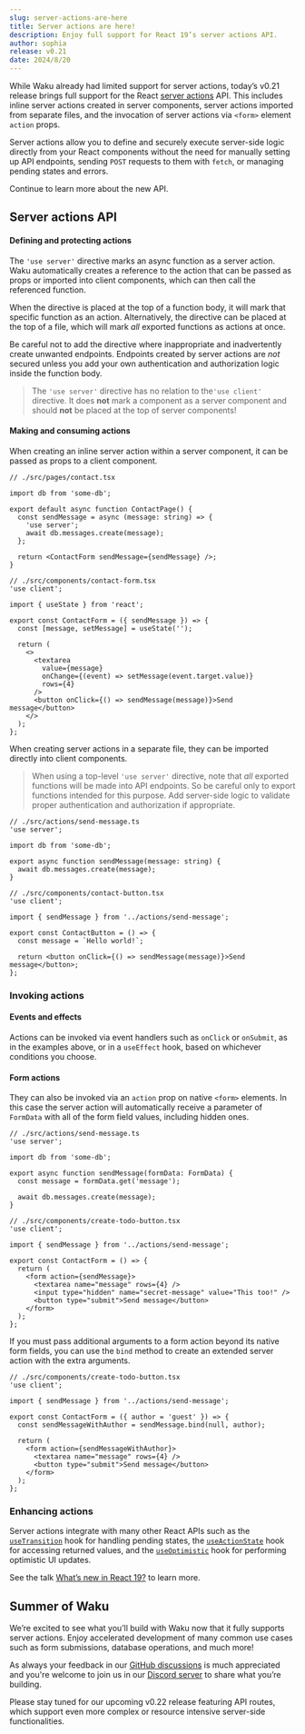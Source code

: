 ```yaml
---
slug: server-actions-are-here
title: Server actions are here!
description: Enjoy full support for React 19’s server actions API.
author: sophia
release: v0.21
date: 2024/8/20
---
```


While Waku already had limited support for server actions, today’s v0.21 release brings full support for the React [server actions](https://react.dev/reference/rsc/server-actions) API. This includes inline server actions created in server components, server actions imported from separate files, and the invocation of server actions via `<form>` element `action` props.

Server actions allow you to define and securely execute server-side logic directly from your React components without the need for manually setting up API endpoints, sending `POST` requests to them with `fetch`, or managing pending states and errors.

Continue to learn more about the new API.

## Server actions API

#### Defining and protecting actions

The `'use server'` directive marks an async function as a server action. Waku automatically creates a reference to the action that can be passed as props or imported into client components, which can then call the referenced function.

When the directive is placed at the top of a function body, it will mark that specific function as an action. Alternatively, the directive can be placed at the top of a file, which will mark _all_ exported functions as actions at once.

Be careful not to add the directive where inappropriate and inadvertently create unwanted endpoints. Endpoints created by server actions are _not_ secured unless you add your own authentication and authorization logic inside the function body.

> The `'use server'` directive has no relation to the`'use client'` directive. It does **not** mark a component as a server component and should **not** be placed at the top of server components!

#### Making and consuming actions

When creating an inline server action within a server component, it can be passed as props to a client component.

```tsx
// ./src/pages/contact.tsx

import db from 'some-db';

export default async function ContactPage() {
  const sendMessage = async (message: string) => {
    'use server';
    await db.messages.create(message);
  };

  return <ContactForm sendMessage={sendMessage} />;
}
```

```tsx
// ./src/components/contact-form.tsx
'use client';

import { useState } from 'react';

export const ContactForm = ({ sendMessage }) => {
  const [message, setMessage] = useState('');

  return (
    <>
      <textarea
        value={message}
        onChange={(event) => setMessage(event.target.value)}
        rows={4}
      />
      <button onClick={() => sendMessage(message)}>Send message</button>
    </>
  );
};
```

When creating server actions in a separate file, they can be imported directly into client components.

> When using a top-level `'use server'` directive, note that _all_ exported functions will be made into API endpoints. So be careful only to export functions intended for this purpose. Add server-side logic to validate proper authentication and authorization if appropriate.

```tsx
// ./src/actions/send-message.ts
'use server';

import db from 'some-db';

export async function sendMessage(message: string) {
  await db.messages.create(message);
}
```

```tsx
// ./src/components/contact-button.tsx
'use client';

import { sendMessage } from '../actions/send-message';

export const ContactButton = () => {
  const message = `Hello world!`;

  return <button onClick={() => sendMessage(message)}>Send message</button>;
};
```

### Invoking actions

#### Events and effects

Actions can be invoked via event handlers such as `onClick` or `onSubmit`, as in the examples above, or in a `useEffect` hook, based on whichever conditions you choose.

#### Form actions

They can also be invoked via an `action` prop on native `<form>` elements. In this case the server action will automatically receive a parameter of `FormData` with all of the form field values, including hidden ones.

```tsx
// ./src/actions/send-message.ts
'use server';

import db from 'some-db';

export async function sendMessage(formData: FormData) {
  const message = formData.get('message');

  await db.messages.create(message);
}
```

```tsx
// ./src/components/create-todo-button.tsx
'use client';

import { sendMessage } from '../actions/send-message';

export const ContactForm = () => {
  return (
    <form action={sendMessage}>
      <textarea name="message" rows={4} />
      <input type="hidden" name="secret-message" value="This too!" />
      <button type="submit">Send message</button>
    </form>
  );
};
```

If you must pass additional arguments to a form action beyond its native form fields, you can use the `bind` method to create an extended server action with the extra arguments.

```tsx
// ./src/components/create-todo-button.tsx
'use client';

import { sendMessage } from '../actions/send-message';

export const ContactForm = ({ author = 'guest' }) => {
  const sendMessageWithAuthor = sendMessage.bind(null, author);

  return (
    <form action={sendMessageWithAuthor}>
      <textarea name="message" rows={4} />
      <button type="submit">Send message</button>
    </form>
  );
};
```

### Enhancing actions

Server actions integrate with many other React APIs such as the [`useTransition`](https://react.dev/reference/react/useTransition) hook for handling pending states, the [`useActionState`](https://react.dev/reference/react/useActionState) hook for accessing returned values, and the [`useOptimistic`](https://react.dev/reference/react/useOptimistic) hook for performing optimistic UI updates.

See the talk [What’s new in React 19?](https://www.youtube.com/watch?v=AJOGzVygGcY) to learn more.

## Summer of Waku
We’re excited to see what you’ll build with Waku now that it fully supports server actions. Enjoy accelerated development of many common use cases such as form submissions, database operations, and much more!

 As always your feedback in our [GitHub discussions](https://github.com/dai-shi/waku/discussions) is much appreciated and you're welcome to join us in our [Discord server](https://discord.gg/MrQdmzd) to share what you’re building.

Please stay tuned for our upcoming v0.22 release featuring API routes, which support even more complex or resource intensive server-side functionalities.
